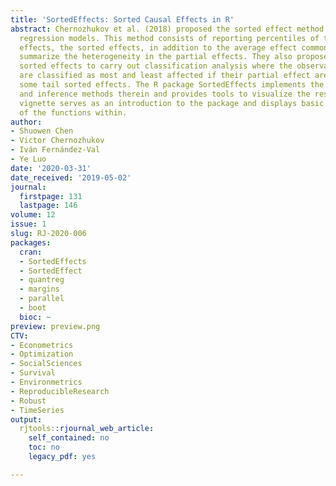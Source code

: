 ```yaml
---
title: 'SortedEffects: Sorted Causal Effects in R'
abstract: Chernozhukov et al. (2018) proposed the sorted effect method for nonlinear
  regression models. This method consists of reporting percentiles of the partial
  effects, the sorted effects, in addition to the average effect commonly used to
  summarize the heterogeneity in the partial effects. They also propose to use the
  sorted effects to carry out classification analysis where the observational units
  are classified as most and least affected if their partial effect are above or below
  some tail sorted effects. The R package SortedEffects implements the estimation
  and inference methods therein and provides tools to visualize the results. This
  vignette serves as an introduction to the package and displays basic functionality
  of the functions within.
author:
- Shuowen Chen
- Victor Chernozhukov
- Iván Fernández-Val
- Ye Luo
date: '2020-03-31'
date_received: '2019-05-02'
journal:
  firstpage: 131
  lastpage: 146
volume: 12
issue: 1
slug: RJ-2020-006
packages:
  cran:
  - SortedEffects
  - SortedEffect
  - quantreg
  - margins
  - parallel
  - boot
  bioc: ~
preview: preview.png
CTV:
- Econometrics
- Optimization
- SocialSciences
- Survival
- Environmetrics
- ReproducibleResearch
- Robust
- TimeSeries
output:
  rjtools::rjournal_web_article:
    self_contained: no
    toc: no
    legacy_pdf: yes

---
```

